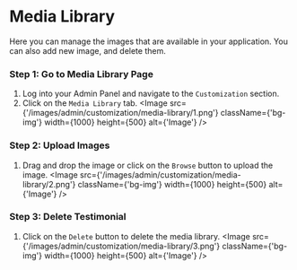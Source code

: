 
# Media Library

Here you can manage the images that are available in your application. You can also add new image, and delete them.

### Step 1: Go to Media Library Page
1. Log into your Admin Panel and navigate to the `Customization` section.
2. Click on the `Media Library` tab.
<Image src={'/images/admin/customization/media-library/1.png'} className={'bg-img'} width={1000} height={500} alt={'Image'} />

### Step 2: Upload Images
1. Drag and drop the image or click on the `Browse` button to upload the image.
<Image src={'/images/admin/customization/media-library/2.png'} className={'bg-img'} width={1000} height={500} alt={'Image'} />

### Step 3: Delete Testimonial
1. Click on the `Delete` button to delete the media library.
<Image src={'/images/admin/customization/media-library/3.png'} className={'bg-img'} width={1000} height={500} alt={'Image'} />
